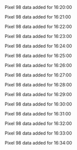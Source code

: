 Pixel 98 data added for 16:20:00

Pixel 98 data added for 16:21:00

Pixel 98 data added for 16:22:00

Pixel 98 data added for 16:23:00

Pixel 98 data added for 16:24:00

Pixel 98 data added for 16:25:00

Pixel 98 data added for 16:26:00

Pixel 98 data added for 16:27:00

Pixel 98 data added for 16:28:00

Pixel 98 data added for 16:29:00

Pixel 98 data added for 16:30:00

Pixel 98 data added for 16:31:00

Pixel 98 data added for 16:32:00

Pixel 98 data added for 16:33:00

Pixel 98 data added for 16:34:00

